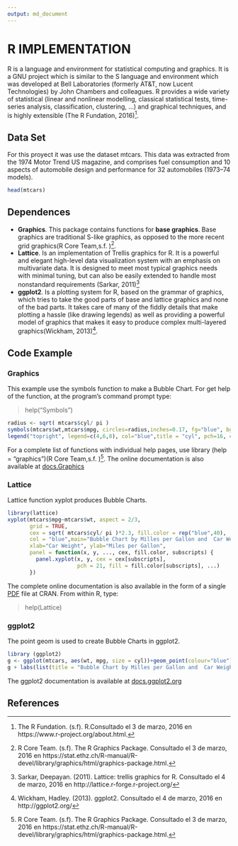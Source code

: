 ```yaml
---
output: md_document
---
```


# R IMPLEMENTATION

R is a language and environment for statistical computing and graphics. It is a GNU project which is similar to the S language and environment which was developed at Bell Laboratories (formerly AT&T, now Lucent Technologies) by John Chambers and colleagues. 
R provides a wide variety of statistical (linear and nonlinear modelling, classical statistical tests, time-series analysis, classification, clustering, …) and graphical techniques, and is highly extensible (The R Fundation, 2016)[^1]. 

## Data Set

For this proyect it was use the dataset mtcars. This data was extracted from the 1974 Motor Trend US magazine, and comprises fuel consumption and 10 aspects of automobile design and performance for 32 automobiles (1973–74 models).

```r
head(mtcars)

```

## Dependences  

* **Graphics**. This package contains functions for **base graphics**. Base graphics are traditional S-like graphics, as opposed to the more recent grid graphics(R Core Team,s.f. )[^2]. 
* **Lattice**. Is an implementation of Trellis graphics for R. It is a powerful and elegant high-level data visualization system with an emphasis on multivariate data. It is designed to meet most typical graphics needs with minimal tuning, but can also be easily extended to handle most nonstandard requirements (Sarkar, 2011)[^3]
* **ggplot2**.  Is a plotting system for R, based on the grammar of graphics, which tries to take the good parts of base and lattice graphics and none of the bad parts. It takes care of many of the fiddly details that make plotting a hassle (like drawing legends) as well as providing a powerful model of graphics that makes it easy to produce complex multi-layered graphics(Wickham, 2013)[^4].


## Code Example

### Graphics

This example use the symbols function to make a Bubble Chart. For get help of the function, at the program's command prompt type: 

> help("Symbols")

```r
radius <- sqrt( mtcars$cyl/ pi )
symbols(mtcars$wt,mtcars$mpg, circles=radius,inches=0.17, fg="blue", bg="blue", xlab="Car Weight", ylab="Miles per Gallon", main="Bubble Chart by Milles per Gallon and  Car Weight")
legend("topright", legend=c(4,6,8), col="blue",title = "cyl", pch=16, cex= 1.8, pt.cex=3:5)

```

For a complete list of functions with individual help pages, use library (help = "graphics")(R Core Team,s.f. )[^2]. The online documentation is also available at [docs.Graphics](https://stat.ethz.ch/R-manual/R-devel/library/graphics/html/00Index.html)


### Lattice

Lattice function xyplot produces Bubble Charts.

```r
library(lattice)
xyplot(mtcars$mpg~mtcars$wt, aspect = 2/3,
       grid = TRUE,
       cex = sqrt( mtcars$cyl/ pi )*2.3, fill.color = rep("blue",40), 
       col = "blue",main="Bubble Chart by Milles per Gallon and  Car Weight", 
       xlab="Car Weight", ylab="Miles per Gallon",
       panel = function(x, y, ..., cex, fill.color, subscripts) {
         panel.xyplot(x, y, cex = cex[subscripts],
                      pch = 21, fill = fill.color[subscripts], ...)
       })
```

The complete online documentation is also available in the form of a single [PDF](https://cran.r-project.org/web/packages/lattice/lattice.pdf) file at CRAN. 
From within R, type:

> help(Lattice)


### ggplot2

The point geom is used to create Bubble Charts in ggplot2.

```r
library (ggplot2)
g <- ggplot(mtcars, aes(wt, mpg, size = cyl))+geom_point(colour="blue") + scale_size_continuous(range=c(6,10))
g + labs(list(title = "Bubble Chart by Milles per Gallon and  Car Weight",  x="Car Weight", y="Miles per Gallon"))

```

The ggplot2 documentation is available at [docs.ggplot2.org](http://docs.ggplot2.org/current/)


## References

[^1]: The R Fundation. (s.f). R.Consultado el 3 de marzo, 2016 en https://www.r-project.org/about.html.
[^2]: R Core Team. (s.f). The R Graphics Package. Consultado el 3 de marzo, 2016 en https://stat.ethz.ch/R-manual/R-devel/library/graphics/html/graphics-package.html.
[^3]: Sarkar, Deepayan. (2011). Lattice: trellis graphics for R. Consultado el 4 de marzo, 2016 en http://lattice.r-forge.r-project.org/
[^4]: Wickham, Hadley. (2013). ggplot2. Consultado el 4 de marzo, 2016 en http://ggplot2.org/